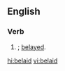 ==English==

===Verb===
{{head|en|verb form}}

# {{lb|en|archaic}} {{en-past of|belay}}; [[belayed]].

[[hi:belaid]]
[[vi:belaid]]